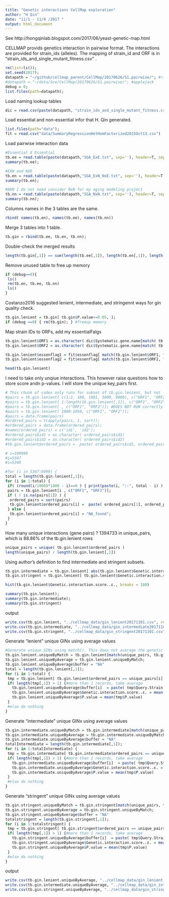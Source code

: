 ```yaml
---
title: "Genetic interactions CellMap exploration"
author: "H Qin"
date: "11/1 - 11/9 /2017 "
output: html_document
---
```

See http://hongqinlab.blogspot.com/2017/06/yeast-genetic-map.html

CELLMAP provids genetics interaction in pairwise format. 
The interactions are provided for strain_ids (alleles). 
The mapping of strain_id and ORF is in "strain_ids_and_single_mutant_fitness.csv" . 
```r
rm(list=ls());
set.seed(2017);
datapath = "~/github/cellmap_parent/CellMap/20170626/S1.pairwise/"; #ridgeside
#datapath = "~/data/Sce/CellMap/20170626/S1.pairwise/"; #applejack
debug = 0;
list.files(path=datapath);
```

Load naming lookup tables
```r
dic = read.csv(paste(datapath, "strain_ids_and_single_mutant_fitness.csv", sep=''))
```

Load essential and non-essential infor that H. Qin generated. 
```r
list.files(path="data");
fit = read.csv("data/SummaryRegressionHetHomFactorized2015Oct13.csv")
```

Load pairwise interaction data
```r
#Essential X Essential 
tb.ee = read.table(paste(datapath,"SGA_ExE.txt", sep=''), header=T, sep="\t");
summary(tb.ee);
```

```r
#EXN and NXE
tb.en = read.table(paste(datapath,"SGA_ExN_NxE.txt", sep=''), header=T, sep="\t");
summary(tb.en);
```

```r
#NXN I do not need consider NxN for my aging modeling project
tb.nn = read.table(paste(datapath,"SGA_NxN.txt", sep=''), header=T, sep="\t");
summary(tb.nn);
```

Columns names in the 3 tables are the same. 
```r
rbind( names(tb.en), names(tb.ee), names(tb.nn))
```

Merge 3 tables into 1 table. 
```r
tb.gin = rbind(tb.ee, tb.en, tb.nn);
```
Double-check the merged results
```r
length(tb.gin[,1]) == sum(length(tb.ee[,1]), length(tb.en[,1]), length(tb.nn[,1]))
```

Remove unused table to free up memory
```r
if (debug==0){
 ls()
 rm(tb.en, tb.ee, tb.nn)
 ls()
}
```


Costanzo2016 suggested lenient, intermediate, and stringennt ways for gin quality check. 

```r
tb.gin.lenient = tb.gin[ tb.gin$P.value<=0.05, ];
if (debug ==0) { rm(tb.gin); } #freeup memory
```

Map strain IDs to ORFs, add my essentialFalgs

```r
tb.gin.lenient$ORF1 = as.character( dic$Systematic.gene.name[match( tb.gin.lenient$Query.Strain.ID, dic$Strain.ID)] )
tb.gin.lenient$ORF2 = as.character( dic$Systematic.gene.name[match( tb.gin.lenient$Array.Strain.ID, dic$Strain.ID)] )

tb.gin.lenient$essenflag1 = fit$essenflag[ match(tb.gin.lenient$ORF1, fit$orf)]
tb.gin.lenient$essenflag2 = fit$essenflag[ match(tb.gin.lenient$ORF2, fit$orf)]

head(tb.gin.lenient)
```

I need to take only unqiue interactions. This however raise questions how to store score andn p-values. 
I will store the unique key_pairs first. 


```r
# This chunk of codes only runs for subset of tb.gin.lenient, but not 
#pairs = tb.gin.lenient[ c(1:2, 100, 1001, 5000, 9000), c("ORF1", "ORF2")]; #debug
#pairs = tb.gin.lenient[ 1:length(tb.gin.lenient[,1]), c("ORF1", "ORF2")];#DOES NOT RUN correctly
#pairs = tb.gin.lenient[ , c("ORF1", "ORF2")]; #DOES NOT RUN correctly
#pairs = tb.gin.lenient[ 1000:1050, c("ORF1", "ORF2")];
#pairs = data.frame(pairs)
#ordered_pairs = t(apply(pairs, 1, sort)); 
#ordered_pairs = data.frame(ordered_pairs);
#names(ordered_pairs) = c('id1', 'id2');
#ordered_pairs$id1 = as.character( ordered_pairs$id1)
#ordered_pairs$id2 = as.character( ordered_pairs$id2)
#tb.gin.lenient$ordered_pairs =  paste( ordered_pairs$id1, ordered_pairs$id2, sep="_")[5:10]
```

```r
# i=199990
#i=5347
#i=5348

#for (i in 5347:6999) {
total = length(tb.gin.lenient[,1]);
for (i in 1:total) {
 if( (round(i/1000)*1000 - i)==0 ) { print(paste(i, "::", total - i) ); }  
 pairs = tb.gin.lenient[i , c("ORF1", "ORF2")];
 if ( ! is.na(pairs[1]) ) {
  ordered_pairs = sort(pairs)
  tb.gin.lenient$ordered_pairs[i] =  paste( ordered_pairs[1], ordered_pairs[2], sep="_");
 } else {
  tb.gin.lenient$ordered_pairs[i] = "NA_found"; 
 }
}
```

How many unique interactions (gene pairs) ? 
1394733 in unique_pairs, which is 88.86% of the tb.gin.lenient rows
```r
unique_pairs = unique( tb.gin.lenient$ordered_pairs ) 
length(unique_pairs) / length(tb.gin.lenient[,1])
```

Using author's definition to find intermediate and stringent subsets. 
```r
tb.gin.intermediate = tb.gin.lenient[ abs(tb.gin.lenient$Genetic.interaction.score..ε.) >0.08, ];
tb.gin.stringent = tb.gin.lenient[ tb.gin.lenient$Genetic.interaction.score..ε.>0.16 | tb.gin.lenient$Genetic.interaction.score..ε.< -0.12, ]
```

```r
hist(tb.gin.lenient$Genetic.interaction.score..ε., breaks = 100)
```


```r
summary(tb.gin.lenient);
summary(tb.gin.intermediate);
summary(tb.gin.stringent)
```

output
```r
write.csv(tb.gin.lenient, "../cellmap_data/gin_lenient20171101.csv", row.names = F);
write.csv(tb.gin.intermediate, "../cellmap_data/gin_intermediate20171101.csv", row.names = F);
write.csv(tb.gin.stringent, "../cellmap_data/gin_stringent20171101.csv", row.names = F);
```



Generate "lenient" unique GINx using average values
```r
#Generate unique GINs using match(). This does not average the genetic interaction score
tb.gin.lenient.uniqueByMatch = tb.gin.lenient[match(unique_pairs, tb.gin.lenient$ordered_pairs),  ]
tb.gin.lenient.uniqueByAverage = tb.gin.lenient.uniqueByMatch; 
tb.gin.lenient.uniqueByAverage$buffer = "NA"
total = length(tb.gin.lenient[,1]);
for (i in 1:total) {
 tmp = tb.gin.lenient[ tb.gin.lenient$ordered_pairs == unique_pairs[i],  ]
 if( length(tmp[,1]) > 1) {#more than 1 records, take average
   tb.gin.lenient.uniqueByAverage$buffer[i]  = paste( tmp$Query.Strain.ID, tmp$Array.Strain.ID, sep=" ", collapse="::");
   tb.gin.lenient.uniqueByAverage$Genetic.interaction.score..ε. = mean(tmp$Genetic.interaction.score..ε.)
   tb.gin.lenient.uniqueByAverage$P.value = mean(tmp$P.value)
 }  
 #else do nothing
}
```

Generate "intermediate" unique GINx using average values
```r
tb.gin.intermediate.uniqueByMatch = tb.gin.intermediate[match(unique_pairs, tb.gin.intermediate$ordered_pairs),  ]
tb.gin.intermediate.uniqueByAverage = tb.gin.intermediate.uniqueByMatch; 
tb.gin.intermediate.uniqueByAverage$buffer = "NA"
totalIntermediate = length(tb.gin.intermediate[,1]);
for (i in 1:totalIntermediate) {
 tmp = tb.gin.intermediate[ tb.gin.intermediate$ordered_pairs == unique_pairs[i],  ]
 if( length(tmp[,1]) > 1) {#more than 1 records, take average
   tb.gin.intermediate.uniqueByAverage$buffer[i]  = paste( tmp$Query.Strain.ID, tmp$Array.Strain.ID, sep=" ", collapse="::");
   tb.gin.intermediate.uniqueByAverage$Genetic.interaction.score..ε. = mean(tmp$Genetic.interaction.score..ε.)
   tb.gin.intermediate.uniqueByAverage$P.value = mean(tmp$P.value)
 }  
 #else do nothing
}
```


Generate "stringent" unique GINx using average values
```r
tb.gin.stringent.uniqueByMatch = tb.gin.stringent[match(unique_pairs, tb.gin.stringent$ordered_pairs),  ]
tb.gin.stringent.uniqueByAverage = tb.gin.stringent.uniqueByMatch; 
tb.gin.stringent.uniqueByAverage$buffer = "NA"
totalstringent = length(tb.gin.stringent[,1]);
for (i in 1:totalstringent) {
 tmp = tb.gin.stringent[ tb.gin.stringent$ordered_pairs == unique_pairs[i],  ]
 if( length(tmp[,1]) > 1) {#more than 1 records, take average
   tb.gin.stringent.uniqueByAverage$buffer[i]  = paste( tmp$Query.Strain.ID, tmp$Array.Strain.ID, sep=" ", collapse="::");
   tb.gin.stringent.uniqueByAverage$Genetic.interaction.score..ε. = mean(tmp$Genetic.interaction.score..ε.)
   tb.gin.stringent.uniqueByAverage$P.value = mean(tmp$P.value)
 }  
 #else do nothing
}
```



output
```r
write.csv(tb.gin.lenient.uniqueByAverage, "../cellmap_data/gin_lenient_uniquePairs20171109.csv", row.names = F);
write.csv(tb.gin.intermediate.uniqueByAverage, "../cellmap_data/gin_intermediate_UniquePairs20171109.csv", row.names = F);
write.csv(tb.gin.stringent.uniqueByAverage, "../cellmap_data/gin_stringen_UniquePairs20171109.csv", row.names = F);
```

